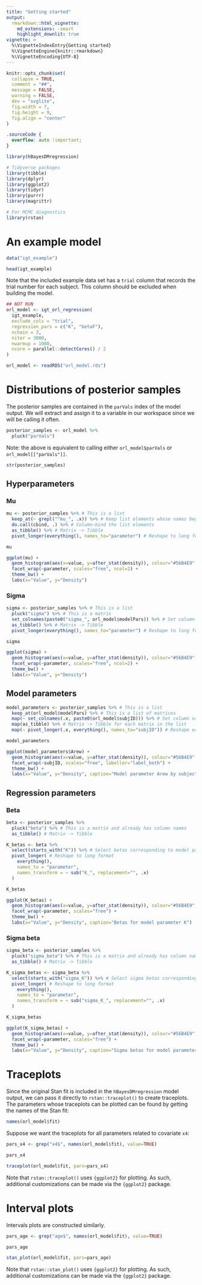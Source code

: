 ```yaml
---
title: "Getting started"
output:
  rmarkdown::html_vignette:
    md_extensions: -smart
    highlight_downlit: true
vignette: >
  %\VignetteIndexEntry{Getting started}
  %\VignetteEngine{knitr::rmarkdown}
  %\VignetteEncoding{UTF-8}
---
```


```r
knitr::opts_chunk$set(
  collapse = TRUE,
  comment = "##",
  message = FALSE,
  warning = FALSE,
  dev = "svglite",
  fig.width = 7,
  fig.height = 9,
  fig.align = "center"
)
```

```css
.sourceCode {
  overflow: auto !important;
}
```

```r
library(hBayesDMregression)

# Tidyverse packages
library(tibble)
library(dplyr)
library(ggplot2)
library(tidyr)
library(purrr)
library(magrittr)

# For MCMC diagnostics
library(rstan)
```

# An example model

```r
data("igt_example")

head(igt_example)
```

Note that the included example data set has a `trial` column that records the trial number for each
subject. This column should be excluded when building the model.

```r
## NOT RUN
orl_model <- igt_orl_regression(
  igt_example,
  exclude_cols = "trial",
  regression_pars = c("K", "betaF"),
  nchain = 3,
  niter = 3000,
  nwarmup = 1000,
  ncore = parallel::detectCores() / 2
)
```

```r
orl_model <- readRDS("orl_model.rds")
```

# Distributions of posterior samples

The posterior samples are contained in the `parVals` index of the model output. We will extract and
assign it to a variable in our workspace since we will be calling it often.

```r
posterior_samples <- orl_model %>%
  pluck("parVals")
```

Note: the above is equivalent to calling either `orl_model$parVals` or `orl_model[["parVals"]]`.

```r
str(posterior_samples)
```

## Hyperparameters

### Mu

```r
mu <- posterior_samples %>% # This is a list
  keep_at(~ grepl("^mu_", .x)) %>% # Keep list elements whose names begin with `mu_`
  do.call(cbind, .) %>% # Column-bind the list elements
  as_tibble() %>% # Matrix -> Tibble
  pivot_longer(everything(), names_to="parameter") # Reshape to long format

mu
```

```r
ggplot(mu) +
  geom_histogram(aes(x=value, y=after_stat(density)), colour="#56B4E9", fill="#0072B2", alpha=0.7) +
  facet_wrap(~parameter, scales="free", ncol=2) +
  theme_bw() +
  labs(x="Value", y="Density")
```

### Sigma

```r
sigma <- posterior_samples %>% # This is a list
  pluck("sigma") %>% # This is a matrix
  set_colnames(paste0("sigma_", orl_model$modelPars)) %>% # Set column names
  as_tibble() %>% # Matrix -> Tibble
  pivot_longer(everything(), names_to="parameter") # Reshape to long format

sigma
```

```r
ggplot(sigma) +
  geom_histogram(aes(x=value, y=after_stat(density)), colour="#56B4E9", fill="#0072B2", alpha=0.7) +
  facet_wrap(~parameter, scales="free", ncol=2) +
  theme_bw() +
  labs(x="Value", y="Density")
```

## Model parameters

```r
model_parameters <- posterior_samples %>% # This is a list
  keep_at(orl_model$modelPars) %>% # This is a list of matrices
  map(~ set_colnames(.x, paste0(orl_model$subjID))) %>% # Set column names for each matrix in the list
  map(as_tibble) %>% # Matrix -> Tibble for each matrix in the list
  map(~ pivot_longer(.x, everything(), names_to="subjID")) # Reshape each matrix within list to long format

model_parameters
```

```r
ggplot(model_parameters$Arew) +
  geom_histogram(aes(x=value, y=after_stat(density)), colour="#56B4E9", fill="#0072B2", alpha=0.7) +
  facet_wrap(~subjID, scales="free", labeller="label_both") +
  theme_bw() +
  labs(x="Value", y="Density", caption="Model parameter Arew by subject")
```

## Regression parameters

### Beta

```r
beta <- posterior_samples %>%
  pluck("beta") %>% # This is a matrix and already has column names
  as_tibble() # Matrix -> Tibble

K_betas <- beta %>%
  select(starts_with("K")) %>% # Select betas corresponding to model parameter K
  pivot_longer( # Reshape to long format
    everything(),
    names_to = "parameter",
    names_transform = ~ sub("K_", replacement="", .x)
  )

K_betas
```

```r
ggplot(K_betas) +
  geom_histogram(aes(x=value, y=after_stat(density)), colour="#56B4E9", fill="#0072B2", alpha=0.7) +
  facet_wrap(~parameter, scales="free") +
  theme_bw() +
  labs(x="Value", y="Density", caption="Betas for model parameter K")
```

### Sigma beta

```r
sigma_beta <- posterior_samples %>%
  pluck("sigma_beta") %>% # This is a matrix and already has column names
  as_tibble() # Matrix -> Tibble

K_sigma_betas <- sigma_beta %>%
  select(starts_with("sigma_K")) %>% # Select sigma betas corresponding to model parameter K
  pivot_longer( # Reshape to long format
    everything(),
    names_to = "parameter",
    names_transform = ~ sub("sigma_K_", replacement="", .x)
  )

K_sigma_betas
```

```r
ggplot(K_sigma_betas) +
  geom_histogram(aes(x=value, y=after_stat(density)), colour="#56B4E9", fill="#0072B2", alpha=0.7) +
  facet_wrap(~parameter, scales="free") +
  theme_bw() +
  labs(x="Value", y="Density", caption="Sigma betas for model parameter K")
```

# Traceplots

Since the original Stan fit is included in the `hBayesDMregression` model output, we can pass
it directly to `rstan::traceplot()` to create traceplots. The parameters whose traceplots can be
plotted can be found by getting the names of the Stan fit:

```r
names(orl_model$fit)
```

Suppose we want the traceplots for all parameters related to covariate `x4`:

```r
pars_x4 <- grep("x4$", names(orl_model$fit), value=TRUE)

pars_x4
```

```r
traceplot(orl_model$fit, pars=pars_x4)
```

Note that `rstan::traceplot()` uses `{ggplot2}` for plotting. As such, additional customizations can
be made via the `{ggplot2}` package.

# Interval plots

Intervals plots are constructed similarly.

```r
pars_age <- grep("age$", names(orl_model$fit), value=TRUE)

pars_age
```

```r
stan_plot(orl_model$fit, pars=pars_age)
```

Note that `rstan::stan_plot()` uses `{ggplot2}` for plotting. As such, additional customizations can
be made via the `{ggplot2}` package.
